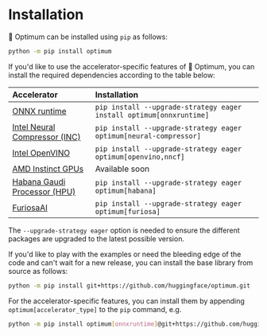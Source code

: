 <!--Copyright 2022 The HuggingFace Team. All rights reserved.

Licensed under the Apache License, Version 2.0 (the "License"); you may not use this file except in compliance with
the License. You may obtain a copy of the License at

http://www.apache.org/licenses/LICENSE-2.0

Unless required by applicable law or agreed to in writing, software distributed under the License is distributed on
an "AS IS" BASIS, WITHOUT WARRANTIES OR CONDITIONS OF ANY KIND, either express or implied. See the License for the
specific language governing permissions and limitations under the License.
-->

# Installation

🤗 Optimum can be installed using `pip` as follows:

```bash
python -m pip install optimum
```

If you'd like to use the accelerator-specific features of 🤗 Optimum, you can install the required dependencies according to the table below:

| Accelerator                                                                                                            | Installation                                      |
|:-----------------------------------------------------------------------------------------------------------------------|:--------------------------------------------------|
| [ONNX runtime](https://onnxruntime.ai/docs/)                                                                           | `pip install --upgrade-strategy eager install optimum[onnxruntime]`|
| [Intel Neural Compressor (INC)](https://www.intel.com/content/www/us/en/developer/tools/oneapi/neural-compressor.html) | `pip install --upgrade-strategy eager optimum[neural-compressor]`  |
| [Intel OpenVINO](https://docs.openvino.ai/latest/index.html)                                                           | `pip install --upgrade-strategy eager optimum[openvino,nncf]`      |
| [AMD Instinct GPUs](https://www.amd.com/en/graphics/instinct-server-accelerators)                                      | Available soon                                                     |
| [Habana Gaudi Processor (HPU)](https://habana.ai/training/)                                                            | `pip install --upgrade-strategy eager optimum[habana]`             |
| [FuriosaAI](https://www.furiosa.ai/)                                                                                   | `pip install --upgrade-strategy eager optimum[furiosa]`            |

The `--upgrade-strategy eager` option is needed to ensure the different packages are upgraded to the latest possible version.

If you'd like to play with the examples or need the bleeding edge of the code and can't wait for a new release, you can install the base library from source as follows:

```bash
python -m pip install git+https://github.com/huggingface/optimum.git
```

For the accelerator-specific features, you can install them by appending `optimum[accelerator_type]` to the `pip` command, e.g.

```bash
python -m pip install optimum[onnxruntime]@git+https://github.com/huggingface/optimum.git
```
